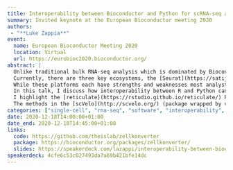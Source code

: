 ```yaml
---
title: Interoperability between Bioconductor and Python for scRNA-seq analysis
summary: Invited keynote at the European Bioconductor meeting 2020
authors:
 - "**Luke Zappia**"
event:
  name: European Bioconductor Meeting 2020
  location: Virtual
  url: https://eurobioc2020.bioconductor.org/
abstract: |
  Unlike traditional bulk RNA-seq analysis which is dominated by Bioconductor, packages for analysing single-cell RNA sequencing data are more fragmented.
  Currently, there are three key ecosystems, the [Seurat](https://satijalab.org/seurat/) package (available from CRAN), Bioconductor's [SingleCellExperiment](https://bioconductor.org/packages/SingleCellExperiment/) object and the [AnnData](https://anndata.readthedocs.io/en/latest/index.html) Python object used by the [Scanpy](https://scanpy.readthedocs.io/en/stable/) package.
  While these platforms each have strengths and weaknesses most analysts are likely to only use one of them.
  In this talk, I discuss how interoperability between R and Python can allow us to take advantage of these platforms strengths and avoid unnecessary reimplementation of methods.
  I highlight the [reticulate](https://rstudio.github.io/reticulate/) R package for interacting with Python, the [basilisk](https://bioconductor.org/packages/basilisk/) package for encapsulating Python environments, my [zellkonverter](https://bioconductor.org/packages/zellkonverter/) package for converting between AnnData and SingleCellExperiment objects and the [velociraptor](https://bioconductor.org/packages/velociraptor/) package as an example of wrapping a Python package.
  The methods in the [scVelo](http://scvelo.org/) (package wrapped by velociraptor) for calculating RNA velocity and the [CellRank](http://cellrank.org/) package for estimating state transitions will also be briefly described.
categories: ["single-cell", "rna-seq", "software", "interoperability", "R", "python", "Bioconductor"]
date: 2020-12-18T14:00:00+01:00
date_end: 2020-12-18T14:45:00+01:00
links:
  code: https://github.com/theislab/zellkonverter
  package: https://bioconductor.org/packages/zellkonverter/
  slides: https://speakerdeck.com/lazappi/interoperability-between-bioconductor-and-python-for-scrna-seq-analysis
speakerdeck: 4cfe6c53c027493da7a69b421bfe14dc
---
```

